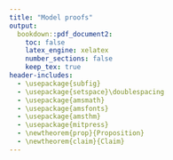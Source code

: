 ```yaml
---
title: "Model proofs"
output: 
  bookdown::pdf_document2:
    toc: false
    latex_engine: xelatex
    number_sections: false
    keep_tex: true
header-includes:
  - \usepackage{subfig}
  - \usepackage{setspace}\doublespacing
  - \usepackage{amsmath}
  - \usepackage{amsfonts}
  - \usepackage{amsthm}
  - \usepackage{mitpress}
  - \newtheorem{prop}{Proposition}
  - \newtheorem{claim}{Claim}
---
```


\begin{proof}[Proof of Proposition \ref{prop-couples-SGAM}]

By a change of variable, rewrite:

\[
\left( 
\begin{array}{c}
x_{1} \\ 
x_{2}%
\end{array}%
\right) \rightarrow \left( 
\begin{array}{c}
x_{1} \\ 
u%
\end{array}%
\right) \text{ where }u=\frac{ax_{1}+\left( 1-a\right) x_{2}}{\sqrt{%
a^{2}s^{2}+\left( 1-a\right) ^{2}S^{2}+2a\left( 1-a\right) \sigma }}=
\frac{ax_{1}+\left( 1-a\right) x_{2}}{\sigma_I}
\]
is the attractiveness rescaled to $\mathcal{N}(0, 1)$. Thus,
\[
\left( 
\begin{array}{c}
x_{1} \\ 
u
\end{array}
\right) = \left( 
\begin{array}{cc}
1 & 0 \\ 
a/\sigma_I & (1-a)/\sigma_I%
\end{array}%
\right) \left( 
\begin{array}{c}
x_{1} \\ 
x_{2}%
\end{array}%
\right). 
\]


Note that the means are still zero, but the covariance of $(x_1,u)$ is:

\begin{eqnarray*}
C\left( 
\begin{array}{c}
x_{1} \\ 
u
\end{array}
\right) &=&\left( 
\begin{array}{cc}
1 & 0 \\ 
a/\sigma_I & \left( 1-a\right)/\sigma_I%
\end{array}%
\right) \left( 
\begin{array}{cc}
s^{2} & \sigma \\ 
\sigma & S^{2}%
\end{array}%
\right) \left( 
\begin{array}{cc}
1 & a/\sigma_I \\ 
0 & \left( 1-a\right)/\sigma_I%
\end{array}%
\right) \\
&=&\left( 
\begin{array}{cc}
s^{2} &  \left( as^{2}+\sigma \left( 1-a\right) \right)/\sigma_I \\ 
\left( as^{2}+\sigma \left( 1-a\right) \right)/\sigma_I & 1%
\end{array}%
\right) \allowbreak 
\end{eqnarray*}


Under SGAM, individual $\left( 
\begin{array}{c}
x_{1} \\ 
u
\end{array} 
\right)$ is matched with $\left( 
\begin{array}{c}
y_{1} \\ 
v%
\end{array}%
\right)$ such that $u = v = t$.

The distribution of $t$ is 
$\mathcal{N}\left( 0,1\right)$. Therefore the vector $\left( 
\begin{array}{c}
x_{1} \\ 
y_{1} \\ 
t%
\end{array}%
\right)$ is normally distributed, with mean 0, and covariance
\[
\Sigma =\left( 
\begin{array}{ccc}
s^{2} & d^{2} & d \\ 
d^{2} & s^{2} & d \\ 
d & d & 1%
\end{array}%
\right) \allowbreak 
\]
where
\[
d=\frac{as^{2}+\left( 1-a\right) \sigma }{\sqrt{S^{2}\left( a-1\right)
^{2}+a^{2}s^{2}-2a\sigma \left( a-1\right) }} = 
\frac{as^{2}+\left( 1-a\right) \sigma }{\sigma_I}
\]

Finally, we are interested in 
\[
\left( 
\begin{array}{c}
x_{1} \\ 
x_{2} \\ 
y_{1} \\ 
y_{2}%
\end{array}%
\right) =\left( 
\begin{array}{ccc}
1 & 0 & 0 \\ 
-\frac{a}{1-a} & 0 & \frac{\sigma_I}{1-a} \\ 
0 & 1 & 0 \\ 
0 & -\frac{a}{1-a} & \frac{\sigma_I}{1-a}%
\end{array}%
\right) \left( 
\begin{array}{c}
x_{1} \\ 
y_{1} \\ 
t%
\end{array}%
\right) 
\]%
therefore again the means are 0 and 
\begin{eqnarray*}
\mathbb{C}\left( 
\begin{array}{c}
x_{1} \\ 
x_{2} \\ 
y_{1} \\ 
y_{2}%
\end{array}%
\right) &=&\left( 
\begin{array}{ccc}
1 & 0 & 0 \\ 
-\frac{a}{1-a} & 0 & \frac{\sigma_I}{1-a} \\ 
0 & 1 & 0 \\ 
0 & -\frac{a}{1-a} & \frac{\sigma_I}{1-a}%
\end{array}%
\right) \Sigma \left( 
\begin{array}{ccc}
1 & 0 & 0 \\ 
-\frac{a}{1-a} & 0 & \frac{\sigma_I}{1-a} \\ 
0 & 1 & 0 \\ 
0 & -\frac{a}{1-a} & \frac{\sigma_I}{1-a}%
\end{array}%
\right) ^{T} \\
&=&\allowbreak \left( 
\begin{array}{cccc}
s^{2} & \sigma & A^{2} & AC \\ 
\sigma & S^{2} & AC & C^{2} \\ 
A^{2} & AC & s^{2} & \sigma \\ 
AC & C^{2} & \sigma & S^{2}%
\end{array}%
\right) \allowbreak
\end{eqnarray*}%
where:%
\begin{eqnarray*}
A &=&\frac{as^{2}+\left( 1-a\right) \sigma }{\sigma_I}\text{ \ and} \\
C &=&\frac{a\sigma +\left( 1-a\right) S^{2}}{\sigma_I}.
\end{eqnarray*}



\end{proof}



\begin{proof}[Proof of Claim \ref{claim-E-children-RM}]


Under RM, the joint distribution of $\left( \frac{\tau }{2}\left(
x_{1}+y_{1}\right) +\varepsilon ,x_{2},y_{2}\right) $ is normal with mean $%
\left( 0,0,0\right) $ and covariance$\allowbreak $%
\[
C=\left( 
\begin{array}{lcr}
\frac{\tau ^{2}}{2}\left( s^{2}+\sigma \right) +1 & \frac{\tau }{2}\sigma  & 
\frac{\tau }{2}\sigma  \\ 
\frac{\tau }{2}\sigma  & S^{2} & 0 \\ 
\frac{\tau }{2}\sigma  & 0 & S^{2}%
\end{array}%
\right) 
\]%
Therefore%
\begin{eqnarray*}
\mathbb{E}\left[ \frac{\tau }{2}\left( x_{1}+y_{1}\right) +\varepsilon \mid
x_{2}=v,y_{2}=w\right]  &=&\left( 
\begin{array}{rr}
\frac{\tau }{2}\sigma  & \frac{\tau }{2}\sigma 
\end{array}%
\right) \left( 
\begin{array}{rr}
S^{2} & 0 \\ 
0 & S^{2}%
\end{array}%
\right) ^{-1}\left( 
\begin{array}{r}
v \\ 
w%
\end{array}%
\right)  \\
&=&\frac{\sigma \tau }{2S^{2}}\left( v+w\right) 
\end{eqnarray*}

In particular, if $\sigma =0$, this expectation is equal to 0.
\end{proof}


\begin{proof}[Proof of Claim \ref{claim-E-children-SGAM}]

From \eqref{cov-children-SGAM}, the joint distribution of $\left( \frac{\tau }{2}\left(
x_{1}+y_{1}\right) +\varepsilon ,x_{2},y_{2}\right) $ is normal with mean $%
\left( 0,0,0\right) $ and covariance$\allowbreak $%
\[
\Sigma =\left( 
\begin{array}{rrr}
\frac{1}{2}\tau ^{2}\left( A^{2}+s^{2}\right) +1 & \frac{\tau }{2}\left(
\sigma +AC\right)  & \frac{\tau }{2}\left( \sigma +AC\right)  \\ 
\frac{\tau }{2}\left( \sigma +AC\right)  & S^{2} & C^{2} \\ 
\frac{\tau }{2}\left( \sigma +AC\right)  & C^{2} & S^{2}%
\end{array}%
\right) 
\]%
Therefore
\begin{eqnarray}
\mathbb{E}\left[ \frac{\tau }{2}\left( x_{1}+y_{1}\right) +\varepsilon \mid
x_{2}=v,y_{2}=w\right]  &=&\left( 
\begin{array}{rr}
\frac{\tau }{2}\left( \sigma +AC\right)  & \frac{\tau }{2}\left( \sigma
+AC\right) 
\end{array}%
\right) \left( 
\begin{array}{rr}
S^{2} & C^{2} \\ 
C^{2} & S^{2}%
\end{array}%
\right) ^{-1}\left( 
\begin{array}{r}
v \\ 
w%
\end{array}%
\right)   \nonumber \\
&=&\frac{1}{2}\tau \frac{\sigma +AC}{C^{2}+S^{2}}\left( v+w\right) 
\label{P1}
\end{eqnarray}%
In particular, if $\sigma =0$, we have%
\begin{eqnarray*}
A &=&\frac{as^{2}}{\sqrt{a^{2}s^{2}+\left( 1-a\right) ^{2}S^{2}}}\textrm{ \ and%
} \\
C &=&\frac{\left( 1-a\right) S^{2}}{\sqrt{a^{2}s^{2}+\left( 1-a\right)
^{2}S^{2}}},
\end{eqnarray*}%
and (\ref{P1}) becomes 
\begin{eqnarray*}
\mathbb{E}\left[ \frac{\tau }{2}\left( x_{1}+y_{1}\right) +\varepsilon \mid
x_{2}=v,y_{2}=w\right]  &=&\frac{1}{2}\tau \frac{a\left( 1-a\right) s^{2}}{%
a^{2}s^{2}+2\left( 1-a\right) ^{2}S^{2}}\left( v+w\right)  \\
&=&\frac{1}{2}\tau \frac{a\left( 1-a\right) \lambda }{a^{2}\lambda +2\left(
1-a\right) ^{2}}\left( v+w\right) 
\end{eqnarray*}
where $\lambda =s^{2}/S^{2}$ is the ratio of genetic variance to wealth variance.
The coefficient $\frac{a\left( 1-a\right) \lambda }{a^{2}\lambda +2\left(
1-a\right) ^{2}}$ is increasing, then decreasing in $a$ and is 0 for $a =  0$ or $a = 1$.
\end{proof}



\begin{proof}[Proof of Claim \ref{claim-corr-children-RM}]

Under RM, the covariance matrix for children's characteristics is:%
\begin{eqnarray*}
\mathbb{C} &=&\left( 
\begin{array}{cc}
1 & 0 \\ 
0 & 1%
\end{array}%
\right) +\left( 
\begin{array}{cccc}
\frac{\tau }{2} & 0 & \frac{\tau }{2} & 0 \\ 
0 & \frac{\theta }{2} & 0 & \frac{\theta }{2}%
\end{array}%
\right) \allowbreak \left( 
\begin{array}{cccc}
s^{2} & \sigma & 0 & 0 \\ 
\sigma & S^{2} & 0 & 0 \\ 
0 & 0 & s^{2} & \sigma \\ 
0 & 0 & \sigma & S^{2}%
\end{array}%
\right) \allowbreak \left( 
\begin{array}{cc}
\frac{1}{2}\tau & 0 \\ 
0 & \frac{1}{2}\theta \\ 
\frac{1}{2}\tau & 0 \\ 
0 & \frac{1}{2}\theta%
\end{array}%
\right) \\
&=&\left( 
\begin{array}{cc}
\frac{1}{2}s^{2}\tau ^{2}+1 & \frac{1}{2}\theta \sigma \tau \\ 
\frac{1}{2}\theta \sigma \tau & \frac{1}{2}S^{2}\theta ^{2}+1%
\end{array}%
\right)
\end{eqnarray*}%
so that the correlation between characteristics for children is: 
\[
Corr\left( x_{1}^{\prime },x_{2}^{\prime }\right) =\frac{\frac{1}{2}\theta
\sigma \tau }{\sqrt{\frac{1}{2}\tau ^{2}s^{2}+1}\sqrt{\frac{1}{2}\theta
^{2}S^{2}+1}} 
\]

Note that $\sigma =0$ gives a zero correlation for children as well. 
Also, because $\theta < 1$ and $\tau < 1$, the correlation is less than the 
parents' correlation of $\sigma/sS$.

\end{proof}


\begin{proof}[Proof of Claim \ref{claim-corr-children-SGAM}]

Again applying \eqref{cov-children-SGAM}, under SGAM, the correlation between 
children's traits is:
\[
Corr\left( x_{1}^{\prime },x_{2}^{\prime }\right) =\frac{\frac{1}{2}\theta
\tau \left( \sigma +AC\right) }{\sqrt{\frac{1}{2}\tau ^{2}\left(
A^{2}+s^{2}\right) +1}\sqrt{\frac{1}{2}\theta ^{2}\left( C^{2}+S^{2}\right)
+1}} 
\]
This is positive if $\sigma = 0$ so long as $AC > 0$ i.e. $0 < a < 1$. To show
it is increasing in $\theta$, strip out constant terms and take the derivative of
\[
\frac{\theta}{\sqrt{\frac{1}{2}\theta^2(C^2+S^2) + 1}}
\]
The derivative is signed by
\begin{align*}
& \left(\frac{1}{2}\theta^2(C^2+S^2) + 1\right)^{0.5} -
\frac{1}{2}\theta^2(C^2+S^2)\left(\frac{1}{2}\theta^2(C^2+S^2) + 1\right)^{-0.5} \\
>& \left(\frac{1}{2}\theta^2(C^2+S^2) + 1\right)^{0.5} - 
\left(\frac{1}{2}\theta^2(C^2+S^2)  + 1\right)\left(\frac{1}{2}\theta^2(C^2+S^2) + 1\right)^{-0.5} \\
=&\ 0.
\end{align*}
\end{proof}


\begin{proof}[Proof of Proposition \ref{prop-asymptotics-RM}]

The fixed point condition on the covariance matrix is
\[
\left( 
\begin{array}{cc}
s^{2} & \sigma  \\ 
\sigma  & S^{2}%
\end{array}%
\right) =\left( 
\begin{array}{cc}
\frac{1}{2}s^{2}\tau ^{2}+1 & \frac{1}{2}\theta \sigma \tau  \\ 
\frac{1}{2}\theta \sigma \tau  & \frac{1}{2}S^{2}\theta ^{2}+1%
\end{array}%
\right) 
\]
which gives
\[
s^{2}=\frac{2}{2-\tau ^{2}},S^{2}=\frac{2}{2-\theta ^{2}},\sigma =0.
\]

The asymptotic conditional expectation of children's genetics given parental SES is:

\[
\mathbb{E}\left[ \frac{\tau }{2}\left( x_{1}+y_{1}\right) +\varepsilon \mid
x_{2}=v,y_{2}=w\right] =0
\]%

since the traits $x_1,x_2,y_1,y_2$ are uncorrelated.

\end{proof}


\begin{proof}[Proof of Proposition \ref{prop-asymptotics-SGAM}]
Start by characterizing the invariant distribution. This must satisfy:%
\[
\left( 
\begin{array}{cc}
\bar{s}^{2} & \bar{\sigma} \\ 
\bar{\sigma} & \bar{S}^{2}%
\end{array}%
\right) =\left( 
\begin{array}{cc}
\frac{1}{2}\tau ^{2}\left( \bar{A}^{2}+\bar{s}^{2}\right) +1 & \frac{1}{2}%
\theta \tau \left( \bar{\sigma}+\bar{A}\bar{C}\right)  \\ 
\frac{1}{2}\theta \tau \left( \bar{\sigma}+\bar{A}\bar{C}\right)  & \frac{1}{%
2}\theta ^{2}\left( \bar{C}^{2}+\bar{S}^{2}\right) +1%
\end{array}%
\right) \allowbreak 
\]%
where%
\begin{eqnarray*}
\bar{A} &=&\frac{a\bar{s}^{2}+\left( 1-a\right) \bar{\sigma}}{\sqrt{a^{2}%
\bar{s}^{2}+\left( 1-a\right) ^{2}\bar{S}^{2}+2a\left( 1-a\right) \bar{\sigma%
}}}\textrm{ \ and} \\
\bar{C} &=&\frac{a\bar{\sigma}+\left( 1-a\right) \bar{S}^{2}}{\sqrt{a^{2}%
\bar{s}^{2}+\left( 1-a\right) ^{2}\bar{S}^{2}+2a\left( 1-a\right) \bar{\sigma%
}}},
\end{eqnarray*}%
Therefore%
\begin{eqnarray}
\bar{s}^{2} &=&\frac{1}{2}\tau ^{2}\left( \frac{\left( a\bar{s}^{2}+\left(
1-a\right) \bar{\sigma}\right) ^{2}}{a^{2}\bar{s}^{2}+\left( 1-a\right) ^{2}%
\bar{S}^{2}+2a\left( 1-a\right) \bar{\sigma}}+\bar{s}^{2}\right) +1 
\nonumber \\
\bar{S}^{2} &=&\frac{1}{2}\theta ^{2}\left( \frac{\left( a\bar{\sigma}%
+\left( 1-a\right) \bar{S}^{2}\right) ^{2}}{a^{2}\bar{s}^{2}+\left(
1-a\right) ^{2}\bar{S}^{2}+2a\left( 1-a\right) \bar{\sigma}}+\bar{S}%
^{2}\right) +1  \label{FP} \\
\left( 1-\frac{1}{2}\theta \tau \right) \bar{\sigma} &=&\frac{1}{2}\theta
\tau \frac{\left( a\bar{\sigma}+\left( 1-a\right) \bar{S}^{2}\right) \left( a%
\bar{s}^{2}+\left( 1-a\right) \bar{\sigma}\right) }{a^{2}\bar{s}^{2}+\left(
1-a\right) ^{2}\bar{S}^{2}+2a\left( 1-a\right) \bar{\sigma}}  \nonumber
\end{eqnarray}%
Define%
\[
\lambda =\bar{s}^{2}/\bar{S}^{2}\textrm{ and }\mu =\bar{\sigma}/\bar{S}^{2}
\]%
The last equation gives%
\[
\left( 1-\frac{1}{2}\theta \tau \right) \mu =\frac{1}{2}\theta \tau \frac{%
\left( a\mu +\left( 1-a\right) \right) \left( a\lambda +\left( 1-a\right)
\mu \right) }{a^{2}\lambda +\left( 1-a\right) ^{2}+2a\left( 1-a\right) \mu }
\]%
which is linear in $\lambda $; therefore%
\begin{equation}
\lambda =\frac{\mu \left( \frac{1}{2}\theta \tau -1\right) \left( \left(
a-1\right) ^{2}-2a\mu \left( a-1\right) \right) -\frac{1}{2}\theta \tau \mu
\left( a-1\right) \left( -a+a\mu +1\right) }{a^{2}\mu \left( 1-\frac{1}{2}%
\theta \tau \right) -\frac{1}{2}a\theta \tau \left( 1-a+a\mu \right) }
\label{Lamb}
\end{equation}

The first two give:%
\begin{align*}
& 1-\frac{1}{2}\theta ^{2}\left( \frac{\left( a\mu +\left( 1-a\right) \right)
^{2}}{a^{2}\bar{s}^{2}+\left( 1-a\right) ^{2}\bar{S}^{2}+2a\left( 1-a\right) 
\bar{\sigma}}+1\right) \\
= & \lambda -\frac{1}{2}\tau ^{2}\left( \frac{\left(
a\lambda +\left( 1-a\right) \mu \right) ^{2}}{a^{2}\bar{s}^{2}+\left(
1-a\right) ^{2}\bar{S}^{2}+2a\left( 1-a\right) \bar{\sigma}}+\lambda \right) 
\end{align*}

where $\lambda $ is given by (\ref{Lamb}). This is equivalent to $F(\mu) =0$, 
where 

\begin{align*}
F\left( \mu \right) =& \lambda - \frac{1}{2}\tau ^{2}\left( \frac{\left(
a\lambda +\left( 1-a\right) \mu \right) ^{2}}{a^{2}\lambda +\left(
1-a\right) ^{2}+2a\left( 1-a\right) \mu }+\lambda \right) - \\
& \left( 1-\frac{1}{%
2}\theta ^{2}\left( \frac{\left( a\mu +\left( 1-a\right) \right) ^{2}}{%
a^{2}\lambda +\left( 1-a\right) ^{2}+2a\left( 1-a\right) \mu }+1\right)
\right)
\end{align*}

This equation is quadratic in $\mu $; thus it has two closed form solutions,
of which one, denoted $\phi \left( a,\theta ,\tau \right) $, is positive.
Then
\begin{align*}
\lambda =& \psi \left( a,\theta ,\tau \right) \\
 =& \frac{\phi \left( a,\theta
,\tau \right) \left( \frac{1}{2}\theta \tau -1\right) \left( \left(
a-1\right) ^{2}-2a\phi \left( a,\theta ,\tau \right) \left( a-1\right)
\right) -\frac{1}{2}\theta \tau \phi \left( a,\theta ,\tau \right) \left(
a-1\right) \left( -a+a\phi \left( a,\theta ,\tau \right) +1\right) }{%
a^{2}\phi \left( a,\theta ,\tau \right) \left( 1-\frac{1}{2}\theta \tau
\right) -\frac{1}{2}a\theta \tau \left( 1-a+a\phi \left( a,\theta ,\tau
\right) \right) } 
\end{align*}

Finally, the second equation in (\ref{FP}) gives
\[
1=\frac{1}{2}\theta ^{2}\left( \frac{\left( a\phi \left( a,\theta ,\tau
\right) +\left( 1-a\right) \right) ^{2}}{a^{2}\psi \left( a,\theta ,\tau
\right) +\left( 1-a\right) ^{2}+2a\left( 1-a\right) \phi \left( a,\theta
,\tau \right) }+1\right) +\frac{1}{\bar{S}^{2}}
\]%
which gives $\bar{S}^{2}$, then $\bar{s}^{2}$ and $\bar{\sigma}$ follow.
\end{proof}


\begin{proof}[Proof of Claim \ref{claim-men-women-different}]

Since men and women have different distributions of attractiveness,
we have to match them by quantiles of their respective distributions. 
Men's and women's attractiveness are distributed
\begin{align*}
N(0,\sigma_{I}^{2})\textrm{ where }\sigma_{I} & =\sqrt{a^{2}s^{2}+(1-a)^{2}S^{2}+2a(1-a)\sigma};\\
N(0,\sigma_{J}^{2})\textrm{ where }\sigma_{J} & =\sqrt{b^{2}s^{2}+(1-b)^{2}S^{2}+2b(1-b)\sigma}.
\end{align*}
Thus, men with normalized attractiveness $i(x)/\sigma_{I}$ match
women with normalized attractiveness $j(y)/\sigma_{J}$.

Change variables so that 
\begin{align*}
\left(\begin{array}{c}
x_{1}\\
x_{2}
\end{array}\right) & \rightarrow\left(\begin{array}{c}
x_{1}\\
u
\end{array}\right)\textrm{ where }u=\frac{ax_{1}+(1-a)x_{2}}{\sigma_{I}};\\
\left(\begin{array}{c}
y_{1}\\
y_{2}
\end{array}\right) & \rightarrow\left(\begin{array}{c}
y_{1}\\
v
\end{array}\right)\textrm{ where }v=\frac{by_{1}+(1-b)y_{2}}{\sigma_{J}}.
\end{align*}

Thus 
\begin{align*}
\left(\begin{array}{c}
x_{1}\\
u
\end{array}\right) & =\left(\begin{array}{cc}
1 & 0\\
a/\sigma_{I} & (1-a)/\sigma_{I}
\end{array}\right)\left(\begin{array}{c}
x_{1}\\
x_{2}
\end{array}\right);\\
\left(\begin{array}{c}
y_{1}\\
v
\end{array}\right) & =\left(\begin{array}{cc}
1 & 0\\
b/\sigma_{J} & (1-b)/\sigma_{J}
\end{array}\right)\left(\begin{array}{c}
y_{1}\\
y_{2}
\end{array}\right).
\end{align*}

and their respective covariance matrices are
\begin{align*}
\mathbb{C}\left(\begin{array}{c}
x_{1}\\
u
\end{array}\right) & =\left(\begin{array}{cc}
1 & 0\\
a/\sigma_{I} & (1-a)/\sigma_{I}
\end{array}\right)\left(\begin{array}{cc}
s^{2} & \sigma\\
\sigma & S^{2}
\end{array}\right)\left(\begin{array}{cc}
1 & a/\sigma_{I}\\
0 & (1-a)/\sigma_{I}
\end{array}\right)\\
 & =\left(\begin{array}{cc}
s^{2} & \frac{as^{2}+(1-a)\sigma}{\sigma_{I}}\\
\frac{as^{2}+(1-a)\sigma}{\sigma_{I}} & 1
\end{array}\right),
\end{align*}

similarly
\[
\mathbb{C}\left(\begin{array}{c}
y_{1}\\
v
\end{array}\right)=\left(\begin{array}{cc}
s^{2} & \frac{bs^{2}+(1-b)\sigma}{\sigma_{J}}\\
\frac{bs^{2}+(1-b)\sigma}{\sigma_{J}} & 1
\end{array}\right).
\]

Under SGAM, couples have characteristics $\left(\begin{array}{c}
x_{1}\\
t\\
y_{1}\\
t
\end{array}\right),$ where $\left(\begin{array}{c}
x_{1}\\
y_{1}\\
t
\end{array}\right)$ is trivariate normal with mean 0 and covariance matrix
\[
\Sigma=\left(\begin{array}{ccc}
s^{2} & AB & A\\
AB & s^{2} & B\\
A & B & 1
\end{array}\right)
\]
where
\[
A=\frac{as^{2}+(1-a)\sigma}{\sigma_{I}};B=\frac{bs^{2}+(1-b)\sigma}{\sigma_{J}}.
\]

Proof. XXX expand Pierre's note in Computations5short.

Lastly, we calculate the covariance matrix of couples' original characteristics.
Since
\[
\left(\begin{array}{c}
x_{1}\\
x_{2}\\
y_{1}\\
y_{2}
\end{array}\right)=\left(\begin{array}{ccc}
1 & 0 & 0\\
\frac{-a}{1-a} & 0 & \frac{\sigma_{I}}{1-a}\\
0 & 1 & 0\\
0 & \frac{-b}{1-b} & \frac{\sigma_{J}}{1-b}
\end{array}\right)\left(\begin{array}{c}
x_{1}\\
y_{1}\\
t
\end{array}\right)
\]
we have that the mean is again 0 and the covariance matrix is 
\begin{align*}
\mathbb{C}\left(\begin{array}{c}
x_{1}\\
x_{2}\\
y_{1}\\
y_{2}
\end{array}\right) & =\left(\begin{array}{ccc}
1 & 0 & 0\\
\frac{-a}{1-a} & 0 & \frac{\sigma_{I}}{1-a}\\
0 & 1 & 0\\
0 & \frac{-b}{1-b} & \frac{\sigma_{J}}{1-b}
\end{array}\right)\Sigma\left(\begin{array}{cccc}
1 & \frac{-a}{1-a} & 0 & 0\\
0 & 0 & 1 & \frac{-b}{1-b}\\
0 & \frac{\sigma_{I}}{1-a} & 0 & \frac{\sigma_{J}}{1-b}
\end{array}\right)\\
 & =\left(\begin{array}{cccc}
s^{2} & \sigma & AB & AD\\
\sigma & S^{2} & BC & CD\\
AB & BC & s^{2} & \sigma\\
AD & CD & \sigma & S^{2}
\end{array}\right)
\end{align*}
where
\[
C=\frac{a\sigma+(1-a)S^{2}}{\sigma_{I}};D=\frac{b\sigma+(1-b)S^{2}}{\sigma_{J}}.
\]

From the above and \eqref{Chil} we can calculate the
covariance matrix of children's characteristics as
\begin{align*}
\mathbb{C}\left(\begin{array}{c}
x_{1}^{\prime}\\
x_{2}^{\prime}
\end{array}\right) & =\left(\begin{array}{cc}
1 & 0\\
0 & 1
\end{array}\right)+\left(\begin{array}{cccc}
\frac{\tau}{2} & 0 & \frac{\tau}{2} & 0\\
0 & \frac{\theta}{2} & 0 & \frac{\theta}{2}
\end{array}\right)\left(\begin{array}{cccc}
s^{2} & \sigma & AB & AD\\
\sigma & S^{2} & BC & CD\\
AB & BC & s^{2} & \sigma\\
AD & CD & \sigma & S^{2}
\end{array}\right)\left(\begin{array}{cc}
\frac{\tau}{2} & 0\\
0 & \frac{\theta}{2}\\
\frac{\tau}{2} & 0\\
0 & \frac{\theta}{2}
\end{array}\right)\\
 & =\left(\begin{array}{cc}
\frac{\tau^{2}}{2}(s^{2}+AB)+1 & \frac{\tau\theta}{4}(2\sigma+AD+BC)\\
\frac{\tau\theta}{4}(2\sigma+AD+BC) & \frac{\theta^{2}}{2}(S^{2}+CD)+1
\end{array}\right).
\end{align*}

Thus $x_{1}^{\prime}$ and $x_{2}^{\prime}$ will be positively correlated
if $2\sigma+AD+BC>0$. This is always positive if $\sigma>0$; if
$\sigma=0$ it reduces to
\[
\frac{(a+b-2ab)s^{2}S^{2}}{\sigma_{I}\sigma_{J}}
\]
which is positive unless $a=b=0$ or $a=b=1$.

\end{proof}

\begin{proof}[Proof of Claim \ref{prop-gamma}]
Write
\begin{align*}
x_{1}^{\prime}	&=\tau\frac{x_{1}+y_{1}}{2}+\varepsilon \\
x_{2}^{\prime}	&=\gamma x_{1}^{\prime}+\theta\frac{x_{2}+y_{2}}{2}+\eta \\
	              &=\gamma\tau \frac{x_{1}+y_{1}}{2} + \theta \frac{x_{2}+y_{2}}{2} 
	                + \eta + \gamma\varepsilon
\end{align*}

Since
\[
\left(\begin{array}{c}
\tau\frac{x_{1}+y_{1}}{2}\\
\gamma\tau\frac{x_{1}+y_{1}}{2}+\theta\frac{x_{2}+y_{2}}{2}
\end{array}\right)=\left(\begin{array}{cccc}
\frac{\tau}{2} & 0 & \frac{\tau}{2} & 0\\
\frac{\gamma\tau}{2} & \frac{\theta}{2} & \frac{\gamma\tau}{2} & \frac{\theta}{2}
\end{array}\right)\left(\begin{array}{c}
x_{1}\\
x_{2}\\
y_{1}\\
y_{2}
\end{array}\right)
\]
we can use \eqref{cov-couples-SGAM} to derive the covariance matrix for children:

\begin{align*}
\mathbb{C}	&= \left(\begin{array}{cc}
1 & \gamma\\
\gamma & \ 1+\gamma^{2}
\end{array}\right)+\left(\begin{array}{cccc}
\frac{\tau}{2} & 0 & \frac{\tau}{2} & 0\\
\frac{\gamma\tau}{2} & \frac{\theta}{2} & \frac{\gamma\tau}{2} & \frac{\theta}{2}
\end{array}\right)\left(\begin{array}{cccc}
s^{2} & \sigma & A^{2} & AC\\
\sigma & S^{2} & AC & C^{2}\\
A^{2} & AC & s^{2} & \sigma\\
AC & C^{2} & \sigma & S^{2}
\end{array}\right)\left(\begin{array}{cc}
\frac{\tau}{2} & \frac{\gamma\tau}{2}\\
0 & \frac{\theta}{2}\\
\frac{\tau}{2} & \frac{\gamma\tau}{2}\\
0 & \frac{\theta}{2}
\end{array}\right) \\
	&=\left(\begin{array}{cc}
\frac{\tau^{2}}{2}(s^{2}+A^{2})+1 & \frac{\gamma\tau^{2}}{2}(s^{2}+A^{2})+\frac{\tau\theta}{2}(\sigma+AC)+\gamma\\
\frac{\gamma\tau^{2}}{2}(s^{2}+A^{2})+\frac{\tau\theta}{2}(\sigma+AC)+\gamma & \ \ \frac{\gamma^{2}\tau^{2}}{2}(s^{2}+A^{2})+\gamma\tau\theta(\sigma+AC)+\frac{\theta^{2}}{2}(S^{2}+C^{2})+1+\gamma^{2}
\end{array}\right)
\end{align*}

The claims in the proof now follow from the covariance:
\[
\frac{\gamma\tau^{2}}{2}(s^{2}+A^{2})+\frac{\tau\theta}{2}(\sigma+AC)+\gamma
\]
This is positive if any of $\sigma > 0$, $\gamma > 0$,  or $AC > 0$ 
(which holds if $0 < a < 1$ when $\sigma = 0$).


\end{proof}

\begin{proof}[Proof of Proposition \ref{prop-non-normal}]
The correlation is signed by the covariance. Write $C$ for the set of couples
in the parents' generation with typical member $c = (x,y)$. Without loss of generality
let $x_1 \ge y_1$. Then, since the iso-attractiveness curves defined by 
$f$ are downward-sloping, $x_2 \le y_2$.

Since $Ex = Ey = 0$, the covariance among the parents' generation is

\[
\int_C (x_1x_2 + y_1y_2)/2 \ dc
\]

Write

\begin{align*}
x^\prime_1 =& \tau x^*_1 + \varepsilon & \textrm{where } x^*_1 =& (x_1+y_1)/2  \\
x^\prime_2 =& \theta x^*_2 + \eta & \textrm{where } x^*_2 =& (x_2+y_2)/2  
\end{align*}

and write the children's covariance as
\[
Cov(x^\prime_1, x^\prime_2) = Cov(\tau x^*_1, \theta x^*_2) + Cov(\tau x^*_1, \eta) + 
  Cov(\varepsilon, \theta x^*_2) + Cov(\varepsilon, \eta).
\]
By independence of the shocks, the last 3 terms are zero. So we need to
show that
\[
Cov(\tau x^*_1, \theta x^*_2) = \tau\theta Cov(x^*_1, x^*_2) > 0
\]

Write
\[
Cov(x^*_1, x^*_2) = \int_C x^*_1 x^*_2 \ dc
\]
using that $Ex^*_1 = Ex^*_2 = 0$. 

Take a typical parent, and write
\begin{align*}
x_1x_2 = (x^*_1 - \Delta_1)(x^*_2 - \Delta_2) \\
y_1y_2 = (x^*_1 + \Delta_1)(x^*_2 + \Delta_2)
\end{align*}
where 
\[
\Delta_1 = (x_1 - y_1)/2;\ \Delta_2 = (x_2 - y_2)/2.
\]
By assumption $\Delta_1 \ge 0$ and $\Delta_2 \le 0$. Furthermore, if $a \in (0,1)$, then
for a set of positive measure, $\Delta_1 > 0$ and $\Delta_2 < 0$, by our assumption 
that not all matching couples are identical.

Taking the average of the parents gives
\[
(x_1x_2 + y_1y_2)/2 = x^*_1x^*_2 + \Delta_1\Delta_2
\]
and if $a \in (0,1)$, this is strictly less than $x^*_1x^*_2$ for a set of 
positive measure. Plugging this into the integral gives

\[
Cov(x_1,x_2) \le Cov(x^*_1, x^*_2) = \int_C x^*_1 x^*_2 \ dc
\]
with strict inequality if $a \in (0,1)$. Since the parental covariance was 0
by assumption, this completes the proof.

\end{proof}





